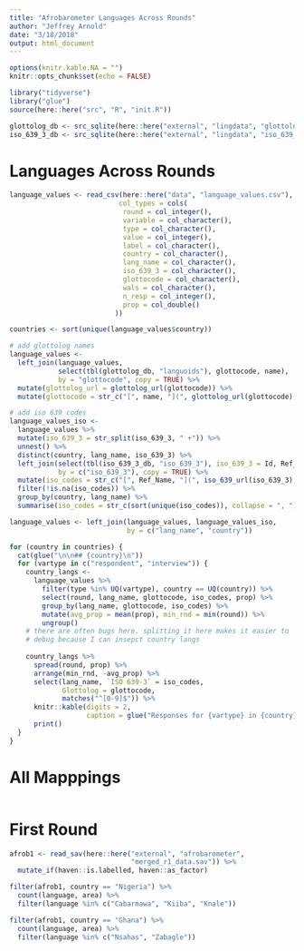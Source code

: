 ```yaml
---
title: "Afrobarometer Languages Across Rounds"
author: "Jeffrey Arnold"
date: "3/18/2018"
output: html_document
---
```


```r
options(knitr.kable.NA = "")
knitr::opts_chunk$set(echo = FALSE)
```

```r
library("tidyverse")
library("glue")
source(here::here("src", "R", "init.R"))

glottolog_db <- src_sqlite(here::here("external", "lingdata", "glottolog.db"))
iso_639_3_db <- src_sqlite(here::here("external", "lingdata", "iso_639_3.db"))
```


# Languages Across Rounds

```r
language_values <- read_csv(here::here("data", "language_values.csv"), na = "",
                           col_types = cols(
                            round = col_integer(),
                            variable = col_character(),
                            type = col_character(),
                            value = col_integer(),
                            label = col_character(),
                            country = col_character(),
                            lang_name = col_character(),
                            iso_639_3 = col_character(),
                            glottocode = col_character(),
                            wals = col_character(),
                            n_resp = col_integer(),
                            prop = col_double()
                          ))

countries <- sort(unique(language_values$country))

# add glottolog names
language_values <- 
  left_join(language_values, 
            select(tbl(glottolog_db, "languoids"), glottocode, name),
            by = "glottocode", copy = TRUE) %>%
  mutate(glottolog_url = glottolog_url(glottocode)) %>%
  mutate(glottocode = str_c("[", name, "](", glottolog_url(glottocode), ")"))

# add iso 639 codes
language_values_iso <- 
  language_values %>%
  mutate(iso_639_3 = str_split(iso_639_3, " +")) %>%
  unnest() %>%
  distinct(country, lang_name, iso_639_3) %>%
  left_join(select(tbl(iso_639_3_db, "iso_639_3"), iso_639_3 = Id, Ref_Name),  
            by = c("iso_639_3"), copy = TRUE) %>%
  mutate(iso_codes = str_c("[", Ref_Name, "](", iso_639_url(iso_639_3), ")")) %>%
  filter(!is.na(iso_codes)) %>%
  group_by(country, lang_name) %>%
  summarise(iso_codes = str_c(sort(unique(iso_codes)), collapse = ", "))

language_values <- left_join(language_values, language_values_iso,
                             by = c("lang_name", "country"))

for (country in countries) {
  cat(glue("\n\n## {country}\n"))  
  for (vartype in c("respondent", "interview")) {  
    country_langs <- 
      language_values %>%
        filter(type %in% UQ(vartype), country == UQ(country)) %>%
        select(round, lang_name, glottocode, iso_codes, prop) %>%
        group_by(lang_name, glottocode, iso_codes) %>%
        mutate(avg_prop = mean(prop), min_rnd = min(round)) %>%
        ungroup()
    # there are often bugs here. splitting it here makes it easier to 
    # debug because I can insepct country langs
    
    country_langs %>%
      spread(round, prop) %>%
      arrange(min_rnd, -avg_prop) %>%
      select(lang_name, `ISO 639-3` = iso_codes, 
             Glottolog = glottocode,
             matches("^[0-9]$")) %>%
      knitr::kable(digits = 2, 
                   caption = glue("Responses for {vartype} in {country}")) %>%
      print()
  }
}

```

# All Mapppings

```r


```

# First Round

```r
afrob1 <- read_sav(here::here("external", "afrobarometer",
                              "merged_r1_data.sav")) %>%
  mutate_if(haven::is.labelled, haven::as_factor)
```

```r
filter(afrob1, country == "Nigeria") %>%
  count(language, area) %>% 
  filter(language %in% c("Cabarmawa", "Kiiba", "Knale"))
```

```r
filter(afrob1, country == "Ghana") %>%
  count(language, area) %>% 
  filter(language %in% c("Nsahas", "Zabagle"))
```
